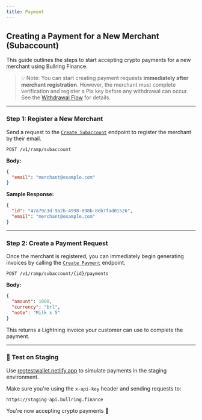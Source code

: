 ```yaml
---
title: Payment
---
```


## Creating a Payment for a New Merchant (Subaccount)

This guide outlines the steps to start accepting crypto payments for a new merchant using Bullring Finance.

> 💡 Note: You can start creating payment requests **immediately after merchant registration**. However, the merchant must complete verification and register a Pix key before any withdrawal can occur. See the [Withdrawal Flow](/withdrawal) for details.

---

### Step 1: Register a New Merchant

Send a request to the [`Create Subaccount`](/api-reference/subaccount/create-merchant) endpoint to register the merchant by their email.

```http
POST /v1/ramp/subaccount
```

**Body:**
```json
{
  "email": "merchant@example.com"
}
```

**Sample Response:**
```json
{
  "id": "47a79c3d-9a2b-4998-898b-8eb7fad01526",
  "email": "merchant@example.com"
}
```

---

### Step 2: Create a Payment Request

Once the merchant is registered, you can immediately begin generating invoices by calling the [`Create Payment`](/api-reference/payments/create-payment) endpoint.

```http
POST /v1/ramp/subaccount/{id}/payments
```

**Body:**
```json
{
  "amount": 1000,
  "currency": "brl",
  "note": "Milk x 5"
}
```

This returns a Lightning invoice your customer can use to complete the payment.

---

### 🔄 Test on Staging

Use [regtestwallet.netlify.app](https://regtestwallet.netlify.app) to simulate payments in the staging environment.

Make sure you're using the `x-api-key` header and sending requests to:

```http
https://staging-api.bullring.finance
```

You're now accepting crypto payments 🚀

